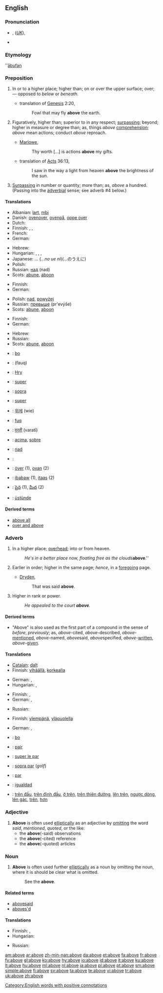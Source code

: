 {{wikipedia}}
==English==

{{rank|year|dear|high|297|above|received|read|together}}

===Pronunciation===
* {{IPAchar|/ə-bŭv/}}, (''[[Received Pronunciation|UK]]''){{IPA|/əˈbʌv/}}, {{SAMPA|/@"bVv/}}
*: {{IPAchar|[[Rhymes:English:-ʌv|Rhymes: -ʌv]]}}
* {{audio|en-us-above.ogg|Audio (US)}}

===Etymology===
{{OE.}} ''[[ābufan]]

===Preposition===
{{en-prep}}

# In or to a higher place; higher than; on or over the upper surface; over; — opposed to ''below'' or ''beneath''.
#* {{rfdate}} translation of [[w:Genesis|Genesis]] 2:20,
#*: Fowl that may fly '''above''' the earth.
# Figuratively, higher than; superior to in any respect; [[surpassing]]; beyond; higher in measure or degree than; as, things ''above'' [[comprehension]]; ''above'' mean actions; conduct ''above'' reproach.
#* {{rfdate}} [[w:Marlowe|Marlowe]],
#*: Thy worth […] is actions '''above''' my gifts.
#* {{rfdate}} translation of [[w:Acts|Acts]] 36:13,
#*: I saw in the way a light from heaven '''above''' the brightness of the sun.
# [[surpassing|Surpassing]] in number or quantity; more than; as, ''above'' a hundred. (Passing into the [[adverbial]] sense; see adverb #4 below.)

====Translations====
{{trans-top|in or to a higher place}}
* Albanian: [[lart]], [[mbi]]
* Danish: [[ovenover]], [[ovenpå]], [[oppe over]]
* Dutch: {{t+|nl|boven}}
* Finnish: {{t-|fi|yllä}}, {{t-|fi|yläpuolella}}, {{t-|fi|päällä}}
* French: {{t|fr|au-dessus de}}
* German: {{t+|de|über}}
{{trans-mid}}
* Hebrew: {{t-|he|מעל|tr=me`ál|sc=Hebr}}
* Hungarian: {{t+|hu|fölött}}, {{t+|hu|felett}}, {{t|hu|fölé}}, {{t|hu|felé}}
* Japanese: ...{{t|ja|の上に|sc=Jpan}} (...''no ue ni'')(...のうえに)
* Polish: {{t+|pl|nad}}
* Russian: [[над]] (nad)
* Scots: [[abune]], [[aboon]]
{{trans-bottom}}

{{trans-top|superior to, surpassing}}
* Finnish: {{t-|fi|yläpuolella}}
* German: {{t+|de|über}}
{{trans-mid}}
* Polish: [[nad]], [[powyżej]]
* Russian: [[превыше]] (pr'evýše)
* Scots: [[abune]], [[aboon]]
{{trans-bottom}}

{{trans-top|more}}
* Finnish: {{t+|fi|yli}}
* German: {{t+|de|über}}
{{trans-mid}}
* Hebrew: {{t-|he|מעל|tr=me`ál|sc=Hebr}}
* Russian: {{t+|ru|свыше|tr=svýše|sc=Cyrl}}
* Scots: [[abune]], [[aboon]]
{{trans-bottom}}

{{checktrans-top}}
* {{ttbc|Afrikaans}}: [[bo]]
* {{ttbc|Arabic}}: {{Arab|[[فوق]]}} (fauq)
* {{ttbc|Egyptian}}: [[Hry]]
* {{ttbc|Interlingua}}: [[super]]
* {{ttbc|Italian}}: [[sopra]]
* {{ttbc|Latin}}: [[super]]
* {{ttbc|Korean}}: [[위에]] (wie)
{{trans-mid}}
* {{ttbc|Maltese}}: [[fuq]]
* {{ttbc|Marathi}}: [[वरती]] (varatī)
* {{ttbc|Portuguese}}: [[acima]], [[sobre#Portuguese|sobre]]
* {{ttbc|Slovene}}: [[nad]]
* {{ttbc|Spanish}}: {{t+|es|sobre}}
* {{ttbc|Swedish}}: [[över]] (1), [[ovan]] (2)
* {{ttbc|Tagalog}}: [[ibabaw]] (1), [[itaas]] (2)
* {{ttbc|Telugu}}: [[పైన]] (1), [[మీద]] (2)
* {{ttbc|Turkish}}: [[üstünde]]
{{trans-bottom}}

====Derived terms====
* [[above all]]
* [[over and above]]

===Adverb===
{{en-adv|-}}

# In a higher place; [[overhead]]; into or from heaven.
#: ''He's in a better place now, floating free as the clouds '''''above'''.''
# Earlier in order; higher in the same page; ''hence'', in a [[foregoing]] page.
#* {{rfdate}} [[w:Dryden|Dryden]],
#*: That was said '''above'''.
# Higher in rank or power.
#: ''He appealed to the court '''above'''.''

====Derived terms====
* "Above" is also used as the first part of a compound in the sense of ''before'', ''previously''; as, ''above''-cited, ''above''-described, ''above''-[[mentioned]], ''above''-named, ''above''said, ''above''specified, ''above''-[[written]], ''above''-[[given]].

====Translations====
{{trans-top|in a higher place}}
* [[Catalan]]: [[dalt]]
* Finnish: [[ylhäällä]], [[korkealla]]
{{trans-mid}}
* German: {{t+|de|höher}}, {{t+|de|über}}
* Hungarian: {{t+|hu|fent}}, {{t|hu|felül}}
{{trans-bottom}}

{{trans-top|earlier in order}}
* Finnish: {{t-|fi|yllä}}, {{t-|fi|edellä}}
* German: {{t+|de|früher}}, {{t+|de|vorher}}
{{trans-mid}}
* Russian: {{t+|ru|выше|tr=výše|sc=Cyrl}}
{{trans-bottom}}

{{trans-top|higher in rank}}
* Finnish: [[ylempänä]], [[yläpuolella]]
{{trans-mid}}
* German: {{t+|de|ranghöher}}, {{t+|de|vorgesetzt}}
{{trans-bottom}}

{{checktrans-top}}
* {{ttbc|Afrikaans}}: [[bo]]
* {{ttbc|French}}: [[pair]]
* {{ttbc|Interlingua}}: [[super le par]]
{{trans-mid}}
* {{ttbc|Italian}}: [[sopra par]] (''golf'')
* {{ttbc|Portuguese}}: [[par]]
* {{ttbc|Spanish}}: [[igualdad]]
* {{ttbc|Vietnamese}}: [[trên đầu]], [[trên đỉnh đầu]], [[ở trên]], [[trên thiên đường]], [[lên trên]], [[ngược dòng]], [[lên gác]], [[trên]], [[hơn]]
{{trans-bottom}}

===Adjective===
{{en-adj|-}}

# '''Above''' is often used [[elliptical]]ly as an adjective by [[omit]]ting the word ''said'', ''mentioned'', ''quoted'', or the like:
#* the '''above'''(-said) observations
#* the '''above'''(-cited) reference
#* the '''above'''(-quoted) articles

===Noun===
{{en-noun|-}}

# '''Above''' is often used further [[elliptical]]ly as a noun by omitting the noun, where it is should be clear what is omitted.
#: See the '''above'''.

====Related terms====
* [[abovesaid]]
* [[aboves'd]]

====Translations====
{{trans-top|above-mentioned}}
* Finnish: {{t|fi|yllä mainittu}}, {{t|fi|edellä mainittu}}
* Hungarian: {{t|hu|fentemlített}}
{{trans-mid}}
* Russian: {{t|ru|вышеупомянутый|tr=vyšeupom'ánutyj|sc=Cyrl}}
{{trans-bottom}}

[[Category:English words with positive connotations]]

[[am:above]]
[[ar:above]]
[[zh-min-nan:above]]
[[da:above]]
[[et:above]]
[[fa:above]]
[[fr:above]]
[[fy:above]]
[[gl:above]]
[[ko:above]]
[[hy:above]]
[[io:above]]
[[id:above]]
[[it:above]]
[[ku:above]]
[[lt:above]]
[[hu:above]]
[[ml:above]]
[[nl:above]]
[[ja:above]]
[[pl:above]]
[[pt:above]]
[[sm:above]]
[[simple:above]]
[[fi:above]]
[[sv:above]]
[[ta:above]]
[[te:above]]
[[vi:above]]
[[tr:above]]
[[uk:above]]
[[zh:above]]